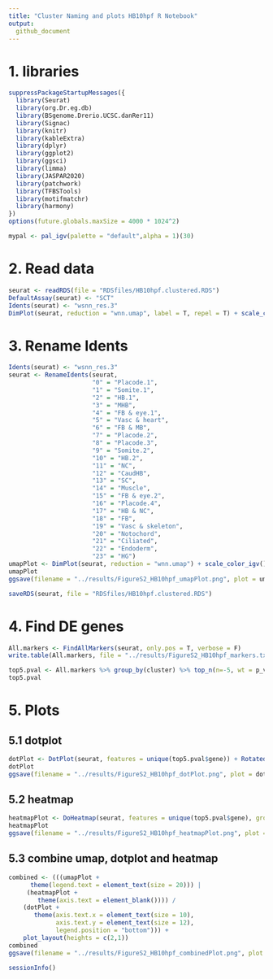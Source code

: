 ```yaml
---
title: "Cluster Naming and plots HB10hpf R Notebook"
output: 
  github_document
---
```


# 1. libraries
```r
suppressPackageStartupMessages({
  library(Seurat)
  library(org.Dr.eg.db)
  library(BSgenome.Drerio.UCSC.danRer11)
  library(Signac)
  library(knitr)
  library(kableExtra)
  library(dplyr)
  library(ggplot2)
  library(ggsci)
  library(limma)
  library(JASPAR2020)
  library(patchwork)
  library(TFBSTools)
  library(motifmatchr)
  library(harmony)
})
options(future.globals.maxSize = 4000 * 1024^2)
```
```r
mypal <- pal_igv(palette = "default",alpha = 1)(30)
```

# 2. Read data
```r
seurat <- readRDS(file = "RDSfiles/HB10hpf.clustered.RDS")
DefaultAssay(seurat) <- "SCT"
Idents(seurat) <- "wsnn_res.3"
DimPlot(seurat, reduction = "wnn.umap", label = T, repel = T) + scale_color_igv()
```

# 3. Rename Idents
```r
Idents(seurat) <- "wsnn_res.3"
seurat <- RenameIdents(seurat,
                       "0" = "Placode.1",
                       "1" = "Somite.1",
                       "2" = "HB.1",
                       "3" = "MHB",
                       "4" = "FB & eye.1",
                       "5" = "Vasc & heart",
                       "6" = "FB & MB",
                       "7" = "Placode.2",
                       "8" = "Placode.3",
                       "9" = "Somite.2",
                       "10" = "HB.2",
                       "11" = "NC",
                       "12" = "CaudHB",
                       "13" = "SC",
                       "14" = "Muscle",
                       "15" = "FB & eye.2",
                       "16" = "Placode.4",
                       "17" = "HB & NC",
                       "18" = "FB",
                       "19" = "Vasc & skeleton",
                       "20" = "Notochord",
                       "21" = "Ciliated",
                       "22" = "Endoderm",
                       "23" = "HG")
umapPlot <- DimPlot(seurat, reduction = "wnn.umap") + scale_color_igv()
umapPlot
ggsave(filename = "../results/FigureS2_HB10hpf_umapPlot.png", plot = umapPlot)
```

```r
saveRDS(seurat, file = "RDSfiles/HB10hpf.clustered.RDS")
```

# 4. Find DE genes
```r
All.markers <- FindAllMarkers(seurat, only.pos = T, verbose = F)
write.table(All.markers, file = "../results/FigureS2_HB10hpf_markers.txt", sep = "\t", quote = F, col.names = NA)
```

```r
top5.pval <- All.markers %>% group_by(cluster) %>% top_n(n=-5, wt = p_val) %>% top_n(n=5, wt = avg_log2FC)
top5.pval
```

# 5. Plots
## 5.1 dotplot
```r
dotPlot <- DotPlot(seurat, features = unique(top5.pval$gene)) + RotatedAxis()
dotPlot
ggsave(filename = "../results/FigureS2_HB10hpf_dotPlot.png", plot = dotPlot)
```

## 5.2 heatmap
```r
heatmapPlot <- DoHeatmap(seurat, features = unique(top5.pval$gene), group.colors = mypal, size = 5, angle = 90) + guides(color = FALSE)
heatmapPlot
ggsave(filename = "../results/FigureS2_HB10hpf_heatmapPlot.png", plot = heatmapPlot)
```

## 5.3 combine umap, dotplot and heatmap
```r
combined <- (((umapPlot + 
      theme(legend.text = element_text(size = 20))) |
     (heatmapPlot +
        theme(axis.text = element_blank()))) / 
    (dotPlot + 
       theme(axis.text.x = element_text(size = 10),
             axis.text.y = element_text(size = 12),
             legend.position = "bottom"))) +
    plot_layout(heights = c(2,1))
combined
ggsave(filename = "../results/FigureS2_HB10hpf_combinedPlot.png", plot = combined)
```


```r
sessionInfo()
```